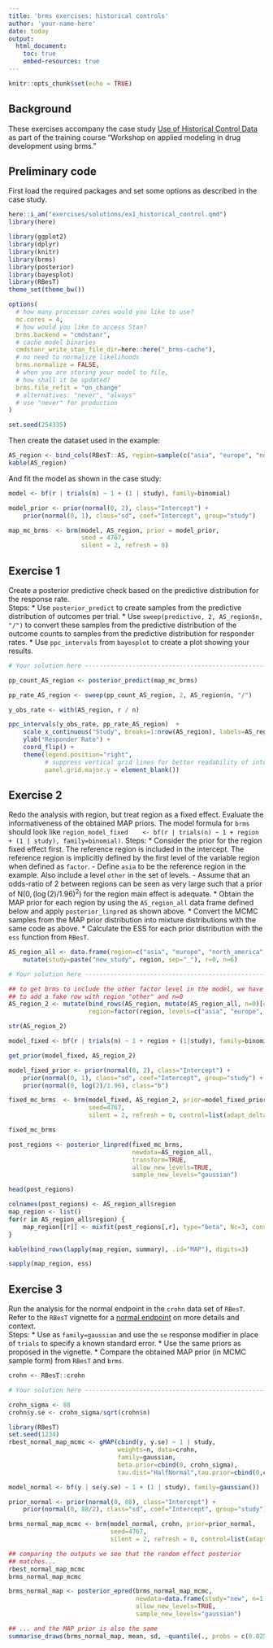 ```yaml
---
title: 'brms exercises: historical controls'
author: 'your-name-here'
date: today
output: 
  html_document:
    toc: true
    embed-resources: true
---
```


```r
knitr::opts_chunk$set(echo = TRUE)
```

## Background

These exercises accompany the case study [Use of Historical Control
Data](TODO:link) as part of the training course "Workshop
on applied modeling in drug development using brms."

## Preliminary code

First load the required packages and set some options as described in the case study.

```r
here::i_am("exercises/solutions/ex1_historical_control.qmd")
library(here)

library(ggplot2)
library(dplyr)
library(knitr)
library(brms)
library(posterior)
library(bayesplot)
library(RBesT)
theme_set(theme_bw())

options(
  # how many processor cores would you like to use?
  mc.cores = 4, 
  # how would you like to access Stan?
  brms.backend = "cmdstanr",
  # cache model binaries
  cmdstanr_write_stan_file_dir=here::here("_brms-cache"),
  # no need to normalize likelihoods
  brms.normalize = FALSE,
  # when you are storing your model to file, 
  # how shall it be updated?
  brms.file_refit = "on_change"  
  # alternatives: "never", "always"
  # use "never" for production
)

set.seed(254335)
```

Then create the dataset used in the example:

```r
AS_region <- bind_cols(RBesT::AS, region=sample(c("asia", "europe", "north_america"), 8, TRUE))
kable(AS_region)
```

And fit the model as shown in the case study:

```r
model <- bf(r | trials(n) ~ 1 + (1 | study), family=binomial)

model_prior <- prior(normal(0, 2), class="Intercept") +
    prior(normal(0, 1), class="sd", coef="Intercept", group="study")

map_mc_brms  <- brm(model, AS_region, prior = model_prior,
                    seed = 4767,
                    silent = 2, refresh = 0)

```

## Exercise 1

Create a posterior predictive check based on the predictive
distribution for the response rate.  
Steps:
* Use `posterior_predict` to create samples from the predictive
  distribution of outcomes per trial.
* Use `sweep(predictive, 2, AS_region$n, "/")` to convert these
  samples from the predictive distribution of the outcome counts to
  samples from the predictive distribution for responder rates.
* Use `ppc_intervals` from `bayesplot` to create a plot showing your
  results.
    
```r
# Your solution here -----------------------------------------------------------

pp_count_AS_region <- posterior_predict(map_mc_brms)

pp_rate_AS_region <- sweep(pp_count_AS_region, 2, AS_region$n, "/")

y_obs_rate <- with(AS_region, r / n)

ppc_intervals(y_obs_rate, pp_rate_AS_region)  +
    scale_x_continuous("Study", breaks=1:nrow(AS_region), labels=AS_region$study) +
    ylab("Responder Rate") +
    coord_flip() +
    theme(legend.position="right",
          # suppress vertical grid lines for better readability of intervals
          panel.grid.major.y = element_blank())

```


## Exercise 2

Redo the analysis with region, but treat region as a fixed
   effect. Evaluate the informativeness of the obtained MAP priors.
   The model formula for `brms` should look like `region_model_fixed
   <- bf(r | trials(n) ~ 1 + region + (1 | study), family=binomial)`.
Steps:
* Consider the prior for the region fixed effect first. The reference
  region is included in the intercept. The reference region is
  implicitly defined by the first level of the variable region when
  defined as `factor`.
  - Define `asia` to be the reference region in the example. Also
    include a level `other` in the set of levels.
  - Assume that an odds-ratio of $2$ between regions can be seen as
    very large such that a prior of $\mbox{N}(0, (\log(2)/1.96)^2)$
    for the region main effect is adequate.
* Obtain the MAP prior for each region by using the
  `AS_region_all` data frame defined below and apply
  `posterior_linpred` as shown above.
* Convert the MCMC samples from the MAP prior distribution into
  mixture distributions with the same code as above.
* Calculate the ESS for each prior distribution with the `ess`
  function from `RBesT`.
	
```r

AS_region_all <- data.frame(region=c("asia", "europe", "north_america", "other")) %>%
    mutate(study=paste("new_study", region, sep="_"), r=0, n=6)

# Your solution here -----------------------------------------------------------

## to get brms to include the other factor level in the model, we have
## to add a fake row with region "other" and n=0
AS_region_2 <- mutate(bind_rows(AS_region, mutate(AS_region_all, n=0)[4,]),
                      region=factor(region, levels=c("asia", "europe", "north_america", "other")))

str(AS_region_2)

model_fixed <- bf(r | trials(n) ~ 1 + region + (1|study), family=binomial)

get_prior(model_fixed, AS_region_2)

model_fixed_prior <- prior(normal(0, 2), class="Intercept") +
    prior(normal(0, 1), class="sd", coef="Intercept", group="study") +
    prior(normal(0, log(2)/1.96), class="b")

fixed_mc_brms  <- brm(model_fixed, AS_region_2, prior=model_fixed_prior,
                      seed=4767,
                      silent = 2, refresh = 0, control=list(adapt_delta=0.99))

fixed_mc_brms

post_regions <- posterior_linpred(fixed_mc_brms,
                                  newdata=AS_region_all,
                                  transform=TRUE,
                                  allow_new_levels=TRUE,
                                  sample_new_levels="gaussian")

head(post_regions)

colnames(post_regions) <- AS_region_all$region
map_region <- list()
for(r in AS_region_all$region) {
    map_region[[r]] <- mixfit(post_regions[,r], type="beta", Nc=3, constrain_gt1=TRUE)
}

kable(bind_rows(lapply(map_region, summary), .id="MAP"), digits=3)

sapply(map_region, ess)

```
	
   
## Exercise 3

Run the analysis for the normal endpoint in the `crohn` data set of
`RBesT`. Refer to the `RBesT` vignette for a [normal endpoint](https://cran.r-project.org/web/packages/RBesT/vignettes/introduction.html)
   on more details and context.  
Steps:
* Use as `family=gaussian` and use the `se` response modifier in place
  of `trials` to specify a known standard error.
* Use the same priors as proposed in the vignette.
* Compare the obtained MAP prior (in MCMC sample form) from `RBesT`
  and `brms`.
    
```r
crohn <- RBesT::crohn

# Your solution here -----------------------------------------------------------

crohn_sigma <- 88
crohn$y.se <- crohn_sigma/sqrt(crohn$n)

library(RBesT)
set.seed(1234)
rbest_normal_map_mcmc <- gMAP(cbind(y, y.se) ~ 1 | study, 
                              weights=n, data=crohn,
                              family=gaussian,
                              beta.prior=cbind(0, crohn_sigma),
                              tau.dist="HalfNormal",tau.prior=cbind(0,crohn_sigma/2))

model_normal <- bf(y | se(y.se) ~ 1 + (1 | study), family=gaussian())

prior_normal <- prior(normal(0, 88), class="Intercept") +
    prior(normal(0, 88/2), class="sd", coef="Intercept", group="study")

brms_normal_map_mcmc <- brm(model_normal, crohn, prior=prior_normal,
                            seed=4767,
                            silent = 2, refresh = 0, control=list(adapt_delta=0.99))

## comparing the outputs we see that the random effect posterior
## matches...
rbest_normal_map_mcmc
brms_normal_map_mcmc

brms_normal_map <- posterior_epred(brms_normal_map_mcmc,
                                   newdata=data.frame(study="new", n=1, y=0, y.se=88),
                                   allow_new_levels=TRUE,
                                   sample_new_levels="gaussian")

## ... and the MAP prior is also the same
summarise_draws(brms_normal_map, mean, sd, ~quantile(., probs = c(0.025, 0.5, 0.975)))

```



